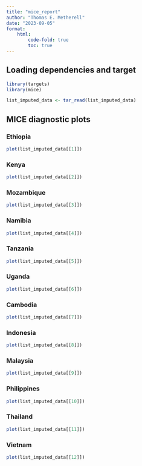 ```yaml
---
title: "mice_report"
author: "Thomas E. Metherell"
date: "2023-09-05"
format:
    html:
        code-fold: true
        toc: true
---
```


## Loading dependencies and target

```r
library(targets)
library(mice)

list_imputed_data <- tar_read(list_imputed_data)
```

## MICE diagnostic plots
### Ethiopia

```r
plot(list_imputed_data[[1]])
```

### Kenya

```r
plot(list_imputed_data[[2]])
```

### Mozambique

```r
plot(list_imputed_data[[3]])
```

### Namibia

```r
plot(list_imputed_data[[4]])
```

### Tanzania

```r
plot(list_imputed_data[[5]])
```

### Uganda

```r
plot(list_imputed_data[[6]])
```

### Cambodia

```r
plot(list_imputed_data[[7]])
```

### Indonesia

```r
plot(list_imputed_data[[8]])
```

### Malaysia

```r
plot(list_imputed_data[[9]])
```

### Philippines

```r
plot(list_imputed_data[[10]])
```

### Thailand

```r
plot(list_imputed_data[[11]])
```

### Vietnam

```r
plot(list_imputed_data[[12]])
```